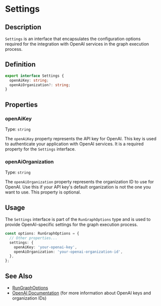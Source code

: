 # Settings

## Description

`Settings` is an interface that encapsulates the configuration options required for the integration with OpenAI services in the graph execution process.

## Definition

```typescript
export interface Settings {
  openAiKey: string;
  openAiOrganization?: string;
}
```

## Properties

### openAiKey

Type: `string`

The `openAiKey` property represents the API key for OpenAI. This key is used to authenticate your application with OpenAI services. It is a required property for the `Settings` interface.

### openAiOrganization

Type: `string`

The `openAiOrganization` property represents the organization ID to use for OpenAI. Use this if your API key's default organization is not the one you want to use. This property is optional.

## Usage

The `Settings` interface is part of the `RunGraphOptions` type and is used to provide OpenAI-specific settings for the graph execution process.

```typescript
const options: RunGraphOptions = {
  // Other properties...
  settings: {
    openAiKey: 'your-openai-key',
    openAiOrganization: 'your-openai-organization-id',
  },
};
```

## See Also

- [RunGraphOptions](../node/RunGraphOptions)
- [OpenAI Documentation](https://platform.openai.com/docs/api-reference/authentication) (for more information about OpenAI keys and organization IDs)
